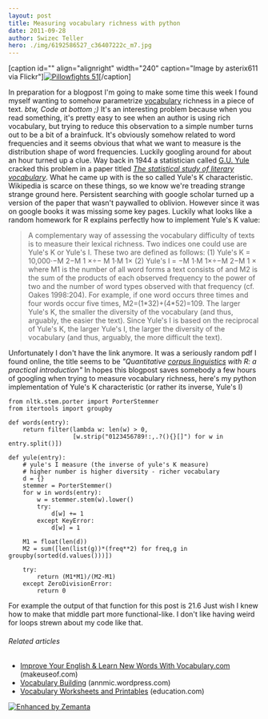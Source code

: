 ```yaml
---
layout: post
title: Measuring vocabulary richness with python
date: 2011-09-28
author: Swizec Teller
hero: ./img/6192586527_c36407222c_m7.jpg
---
```


\[caption id="" align="alignright" width="240" caption="Image by asterix611 via Flickr"][![Pillowfights 51](./img/6192586527_c36407222c_m7.jpg "Pillowfights 51")](http://www.flickr.com/photos/28722563@N05/6192586527)\[/caption]

In preparation for a blogpost I'm going to make some time this week I found myself wanting to somehow parametrize [vocabulary](http://en.wikipedia.org/wiki/Vocabulary "Vocabulary") richness in a piece of text. _btw, Code at bottom ;)_ It's an interesting problem because when you read something, it's pretty easy to see when an author is using rich vocabulary, but trying to reduce this observation to a simple number turns out to be a bit of a brainfuck. It's obviously somehow related to word frequencies and it seems obvious that what we want to measure is the distribution shape of word frequencies. Luckily googling around for about an hour turned up a clue. Way back in 1944 a statistician called [G.U. Yule](http://en.wikipedia.org/wiki/Udny_Yule) cracked this problem in a paper titled _[The statistical study of literary vocabulary](http://scholar.google.si/scholar?q=The+statistical+study+of+literary+vocabulary+&hl=sl&btnG=Iskanje)_. What he came up with is the so called Yule's K characteristic. Wikipedia is scarce on these things, so we know we're treading strange strange ground here. Persistent searching with google scholar turned up a version of the paper that wasn't paywalled to oblivion. However since it was on google books it was missing some key pages. Luckily what looks like a random homework for R explains perfectly how to implement Yule's K value:

> A complementary way of assessing the vocabulary difficulty of texts is to measure their lexical richness. Two indices one could use are Yule's K or Yule's I. These two are defined as follows: (1) Yule's K = 10,000⋅M 2−M 1 ÷ M 1⋅M 1 (2) Yule's I = M 1⋅M 1÷M 2−M 1  where M1 is the number of all word forms a text consists of and M2 is the sum of the products of each observed frequency to the power of two and the number of word types observed with that frequency (cf. Oakes 1998:204). For example, if one word occurs three times and four words occur five times, M2=(1\*32)+(4\*52)=109. The larger Yule's K, the smaller the diversity of the vocabulary (and thus, arguably, the easier the text). Since Yule's I is based on the reciprocal of Yule's K, the larger Yule's I, the larger the diversity of the vocabulary (and thus, arguably, the more difficult the text).

Unfortunately I don't have the link anymore. It was a seriously random pdf I found online, the title seems to be _"Quantitative [corpus linguistics](http://en.wikipedia.org/wiki/Corpus_linguistics "Corpus linguistics") with R: a practical introduction"_ In hopes this blogpost saves somebody a few hours of googling when trying to measure vocabulary richness, here's my python implementation of Yule's K characteristic (or rather its inverse, Yule's I)

    from nltk.stem.porter import PorterStemmer
    from itertools import groupby

    def words(entry):
        return filter(lambda w: len(w) > 0,
                      [w.strip("0123456789!:,.?(){}[]") for w in entry.split()])

    def yule(entry):
        # yule's I measure (the inverse of yule's K measure)
        # higher number is higher diversity - richer vocabulary
        d = {}
        stemmer = PorterStemmer()
        for w in words(entry):
            w = stemmer.stem(w).lower()
            try:
                d[w] += 1
            except KeyError:
                d[w] = 1

        M1 = float(len(d))
        M2 = sum([len(list(g))*(freq**2) for freq,g in groupby(sorted(d.values()))])

        try:
            return (M1*M1)/(M2-M1)
        except ZeroDivisionError:
            return 0

For example the output of that function for this post is 21.6 Just wish I knew how to make that middle part more functional-like. I don't like having weird for loops strewn about my code like that.

###### Related articles

-   [Improve Your English & Learn New Words With Vocabulary.com](http://www.makeuseof.com/tag/improve-english-learn-words-vocabularycom/) (makeuseof.com)
-   [Vocabulary Building](http://annmic.wordpress.com/2011/09/20/vocabulary-building/) (annmic.wordpress.com)
-   [Vocabulary Worksheets and Printables](http://www.education.com/worksheets/vocabulary/) (education.com)

[![Enhanced by Zemanta](http://img.zemanta.com/zemified_e.png?x-id=6825c36b-0d62-4d69-a0eb-3b4d98c62cad)](http://www.zemanta.com/ "Enhanced by Zemanta")
